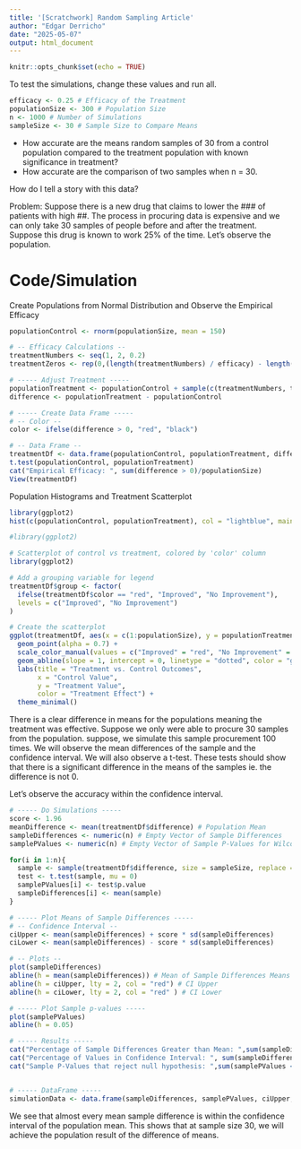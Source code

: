---
title: '[Scratchwork] Random Sampling Article'
author: "Edgar Derricho"
date: "2025-05-07"
output: html_document
---

```{r setup, include=FALSE}
knitr::opts_chunk$set(echo = TRUE)
```

To test the simulations, change these values and run all.

```{r}
efficacy <- 0.25 # Efficacy of the Treatment
populationSize <- 300 # Population Size  
n <- 1000 # Number of Simulations
sampleSize <- 30 # Sample Size to Compare Means
```



- How accurate are the means random samples of 30 from a control population compared to the treatment population with known significance in treatment?
- How accurate are the comparison of two samples when n = 30.

How do I tell a story with this data?


Problem: Suppose there is a new drug that claims to lower the ### of patients with high ##. The process in procuring data is expensive and we can only take 30 samples of people before and after the treatment. Suppose this drug is known to work 25% of the time. Let's observe the population.

# Code/Simulation

Create Populations from Normal Distribution and Observe the Empirical Efficacy
```{r}
populationControl <- rnorm(populationSize, mean = 150)

# -- Efficacy Calculations --
treatmentNumbers <- seq(1, 2, 0.2)
treatmentZeros <- rep(0,(length(treatmentNumbers) / efficacy) - length(treatmentNumbers) )

# ----- Adjust Treatment -----
populationTreatment <- populationControl + sample(c(treatmentNumbers, treatmentZeros,-1), populationSize, replace = TRUE)
difference <- populationTreatment - populationControl

# ----- Create Data Frame -----
# -- Color --
color <- ifelse(difference > 0, "red", "black")

# -- Data Frame --
treatmentDf <- data.frame(populationControl, populationTreatment, difference, color)
t.test(populationControl, populationTreatment)
cat("Empirical Efficacy: ", sum(difference > 0)/populationSize)
View(treatmentDf)


```

Population Histograms and Treatment Scatterplot
```{r}
library(ggplot2)
hist(c(populationControl, populationTreatment), col = "lightblue", main = "Full Dataset Histogram", xlab = "Index", ylab = "Number")

#library(ggplot2)

# Scatterplot of control vs treatment, colored by 'color' column
library(ggplot2)

# Add a grouping variable for legend
treatmentDf$group <- factor(
  ifelse(treatmentDf$color == "red", "Improved", "No Improvement"),
  levels = c("Improved", "No Improvement")
)

# Create the scatterplot
ggplot(treatmentDf, aes(x = c(1:populationSize), y = populationTreatment, color = group)) +
  geom_point(alpha = 0.7) +
  scale_color_manual(values = c("Improved" = "red", "No Improvement" = "black")) +
  geom_abline(slope = 1, intercept = 0, linetype = "dotted", color = "gray") +  # Optional reference line
  labs(title = "Treatment vs. Control Outcomes",
       x = "Control Value",
       y = "Treatment Value",
       color = "Treatment Effect") +
  theme_minimal()


```

There is a clear difference in means for the populations meaning the treatment was effective. Suppose we only were able to procure 30 samples from the population. suppose, we simulate this sample procurement 100 times. We will observe the mean differences of the sample and the confidence interval. We will also observe a t-test. These tests should show that there is a significant difference in the means of the samples ie. the difference is not 0. 

Let's observe the accuracy within the confidence interval.
```{r}
# ----- Do Simulations -----
score <- 1.96
meanDifference <- mean(treatmentDf$difference) # Population Mean
sampleDifferences <- numeric(n) # Empty Vector of Sample Differences
samplePValues <- numeric(n) # Empty Vector of Sample P-Values for Wilcoxon Tests

for(i in 1:n){
  sample <- sample(treatmentDf$difference, size = sampleSize, replace = FALSE)
  test <- t.test(sample, mu = 0)
  samplePValues[i] <- test$p.value
  sampleDifferences[i] <- mean(sample)
}

# ----- Plot Means of Sample Differences -----
# -- Confidence Interval --
ciUpper <- mean(sampleDifferences) + score * sd(sampleDifferences)
ciLower <- mean(sampleDifferences) - score * sd(sampleDifferences)

# -- Plots --
plot(sampleDifferences)
abline(h = mean(sampleDifferences)) # Mean of Sample Differences Means
abline(h = ciUpper, lty = 2, col = "red") # CI Upper
abline(h = ciLower, lty = 2, col = "red" ) # CI Lower

# ----- Plot Sample p-values -----
plot(samplePValues)
abline(h = 0.05)

# ----- Results -----
cat("Percentage of Sample Differences Greater than Mean: ",sum(sampleDifferences >= meanDifference)/n, "\n")
cat("Percentage of Values in Confidence Interval: ", sum(sampleDifferences >= ciLower & sampleDifferences <= ciUpper)/n, "\n")
cat("Sample P-Values that reject null hypothesis: ",sum(samplePValues <= 0.05)/n)


# ----- DataFrame -----
simulationData <- data.frame(sampleDifferences, samplePValues, ciUpper, ciLower)

```

We see that almost every mean sample difference is within the confidence interval of the population mean. This shows that at sample size 30, we will achieve the population result of the difference of means.
